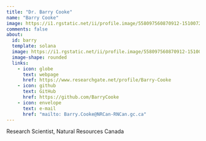 ```yaml
---
title: "Dr. Barry Cooke"
name: "Barry Cooke"
image: https://i1.rgstatic.net/ii/profile.image/558097560870912-1510072235475_Q512/Barry-Cooke.jpg
comments: false
about: 
  id: barry
  template: solana
  image: https://i1.rgstatic.net/ii/profile.image/558097560870912-1510072235475_Q512/Barry-Cooke.jpg
  image-shape: rounded
  links: 
    - icon: globe
      text: webpage
      href: https://www.researchgate.net/profile/Barry-Cooke
    - icon: github
      text: GitHub
      href: https://github.com/BarryCooke 
    - icon: envelope
      text: e-mail
      href: "mailto: Barry.Cooke@NRCan-RNCan.gc.ca"
---
```



::: {#barry}
Research Scientist, Natural Resources Canada
:::
